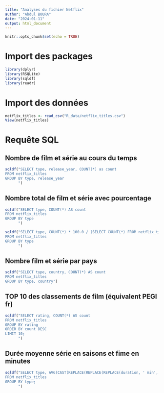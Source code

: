 ```yaml
---
title: "Analyses du fichier Netflix"
author: "Abdul BOURA"
date: "2024-01-11"
output: html_document
---
```


```r
knitr::opts_chunk$set(echo = TRUE)
```

# Import des packages

```r
library(dplyr)
library(RSQLite)
library(sqldf)
library(readr)
```

# Import des données
```r
netflix_titles <- read_csv("R_data/netflix_titles.csv")
View(netflix_titles)
```

# Requête SQL

## Nombre de film et série au cours du temps
```r
sqldf("SELECT type, release_year, COUNT(*) as count
FROM netflix_titles
GROUP BY type, release_year
      ")
```

## Nombre total de film et série avec pourcentage

```r
sqldf("SELECT type, COUNT(*) AS count
FROM netflix_titles
GROUP BY type
      ")

sqldf("SELECT type, COUNT(*) * 100.0 / (SELECT COUNT(*) FROM netflix_titles) AS percentage
FROM netflix_titles
GROUP BY type
      ")
```

## Nombre film et série par pays

```r
sqldf("SELECT type, country, COUNT(*) AS count
FROM netflix_titles
GROUP BY type, country")
```

## TOP 10 des classements de film (équivalent PEGI fr)

```r
sqldf("SELECT rating, COUNT(*) AS count
FROM netflix_titles
GROUP BY rating
ORDER BY count DESC
LIMIT 10;
      ")
```



## Durée moyenne série en saisons et fime en minutes

```r
sqldf("SELECT type, AVG(CAST(REPLACE(REPLACE(REPLACE(duration, ' min', ''), ' Season', ''), ' Seasons', '') AS UNSIGNED)) AS average_duration
FROM netflix_titles
GROUP BY type;
      ")
```




